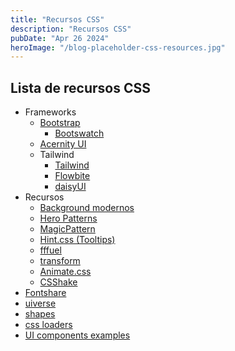```yaml
---
title: "Recursos CSS"
description: "Recursos CSS"
pubDate: "Apr 26 2024"
heroImage: "/blog-placeholder-css-resources.jpg"
---
```


## Lista de recursos CSS

-   Frameworks
    -   [Bootstrap](https://getbootstrap.com/)
        -   [Bootswatch](https://bootswatch.com/)
    -   [Acernity UI](https://ui.aceternity.com/)
    -   Tailwind
        -   [Tailwind](https://tailwindcss.com/)
        -   [Flowbite](https://flowbite.com/)
        -   [daisyUI](https://daisyui.com/)
-   Recursos
    -   [Background modernos](https://bg.ibelick.com/)
    -   [Hero Patterns](https://heropatterns.com/)
    -   [MagicPattern](https://www.magicpattern.design/tools/css-backgrounds)
    -   [Hint.css (Tooltips)](https://kushagra.dev/lab/hint/)
    -   [fffuel](https://fffuel.co/)
    -   [transform](https://transform.tools/)
    -   [Animate.css](https://animate.style/?ref=itdo.com)
    -   [CSShake](https://elrumordelaluz.github.io/csshake/?ref=itdo.com)
-   [Fontshare](https://www.fontshare.com/)
-   [uiverse](https://uiverse.io/)
-   [shapes](https://shapes.framer.website/)
-   [css loaders](https://css-loaders.com/)
-   [UI components examples](https://github.com/atherosai/ui?tab=readme-ov-file)
